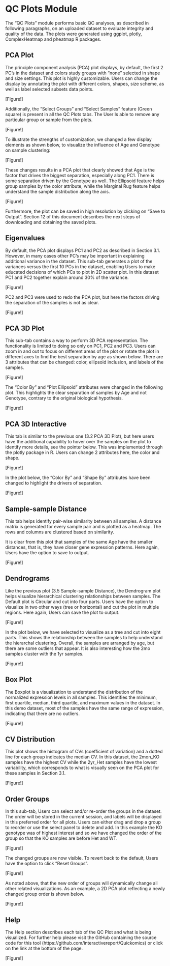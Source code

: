 # QC Plots Module

The “QC Plots” module performs basic QC analyses, as described in following paragraphs, on an uploaded dataset to evaluate integrity and quality of the data. The plots were generated using ggplot, plotly, ComplexHeatmap and pheatmap R packages.

## PCA Plot

The principle component analysis (PCA) plot displays, by default, the first 2 PC’s in the dataset and colors study groups with “none” selected in shape and size settings. This plot is highly customizable. Users can change the display by annotating the plot with different colors, shapes, size scheme, as well as label selected subsets data points.

[Figure!]

Additionally, the “Select Groups” and “Select Samples” feature (Green square) is present in all the QC Plots tabs. The User Is able to remove any particular group or sample from the plots.

[Figure!]

To illustrate the strengths of customization, we changed a few display elements as shown below, to visualize the influence of Age and Genotype on sample clustering:

[Figure!]

These changes results in a PCA plot that clearly showed that Age is the factor that drives the biggest separation, especially along PC1. There is some separation driven by the Genotype as well. The Ellipsoid feature helps group samples by the color attribute, while the Marginal Rug feature helps understand the sample distribution along the axis.

[Figure!]

Furthermore, the plot can be saved in high resolution by clicking on “Save to Output”. Section 12 of this document describes the next steps of downloading and obtaining the saved plots.

## Eigenvalues

By default, the PCA plot displays PC1 and PC2 as described in Section 3.1. However, in many cases other PC’s may be important in explaining additional variance in the dataset. This sub-tab generates a plot of the variances versus the first 10 PCs in the dataset, enabling Users to make educated decisions of which PCs to plot in 2D scatter plot. In this dataset PC1 and PC2 together explain around 30% of the variance.

[Figure!]

PC2 and PC3 were used to redo the PCA plot, but here the factors driving the separation of the samples is not as clear.

[Figure!]

## PCA 3D Plot

This sub-tab contains a way to perform 3D PCA representation. The functionality is limited to doing so only on PC1, PC2 and PC3. Users can zoom in and out to focus on different areas of the plot or rotate the plot in different axes to find the best separation by age as shown below. There are 3 attributes that can be changed: color, ellipsoid inclusion, and labels of the samples.

[Figure!]

The “Color By” and “Plot Ellipsoid” attributes were changed in the following plot. This highlights the clear separation of samples by Age and not Genotype, contrary to the original biological hypothesis.

[Figure!]

## PCA 3D Interactive

This tab is similar to the previous one (3.2 PCA 3D Plot), but here users have the additional capability to hover over the samples on the plot to identify more details, see the pointer below. This was implemented through the plotly package in R. Users can change 2 attributes here, the color and shape.

[Figure!]

In the plot below, the “Color By” and “Shape By” attributes have been changed to highlight the drivers of separation.

[Figure!]

## Sample-sample Distance

This tab helps identify pair-wise similarity between all samples. A distance matrix is generated for every sample pair and is plotted as a heatmap. The rows and columns are clustered based on similarity.

It is clear from this plot that samples of the same Age have the smaller distances, that is, they have closer gene expression patterns. Here again, Users have the option to save to output.

[Figure!]

## Dendrograms

Like the previous plot (3.5 Sample-sample Distance), the Dendrogram plot helps visualize hierarchical clustering relationships between samples. The Default plot is Circular and cut into four parts. Users have the option to visualize in two other ways (tree or horizontal) and cut the plot in multiple regions. Here again, Users can save the plot to output.

[Figure!]

In the plot below, we have selected to visualize as a tree and cut into eight parts. This shows the relationship between the samples to help understand the hierarchal clustering. Overall, the samples are arranged by age, but there are some outliers that appear. It is also interesting how the 2mo samples cluster with the 1yr samples.

[Figure!]

## Box Plot

The Boxplot is a visualization to understand the distribution of the normalized expression levels in all samples. This identifies the minimum, first quartile, median, third quartile, and maximum values in the dataset. In this demo dataset, most of the samples have the same range of expression, indicating that there are no outliers.

[Figure!]

## CV Distribution

This plot shows the histogram of CVs (coefficient of variation) and a dotted line for each group indicates the median CV. In this dataset, the 2mon_KO samples have the highest CV while the 2yr_Het samples have the lowest variability, which corresponds to what is visually seen on the PCA plot for these samples in Section 3.1.

[Figure!]

## Order Groups

In this sub-tab, Users can select and/or re-order the groups in the dataset. The order will be stored in the current session, and labels will be displayed in this preferred order for all plots. Users can either drag and drop a group to reorder or use the select panel to delete and add. In this example the KO genotype was of highest interest and so we have changed the order of the group so that the KO samples are before Het and WT.

[Figure!]

The changed groups are now visible. To revert back to the default, Users have the option to click “Reset Groups”.

[Figure!]

As noted above, that the new order of groups will dynamically change all other related visualizations. As an example, a 2D PCA plot reflecting a newly changed group order is shown below.

[Figure!]

## Help

The Help section describes each tab of the QC Plot and what is being visualized. For further help please visit the GitHub containing the source code for this tool (https://github.com/interactivereport/Quickomics) or click on the link at the bottom of the page.

[Figure!]

